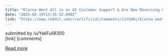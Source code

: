 ```yaml
---
title: "Klarna Went All in on AI Customer Support & Are Now Reversing Course"
date: "2025-02-19T13:35:32.000Z"
link: "https://www.reddit.com/r/artificial/comments/1it5m0i/klarna_went_all_in_on_ai_customer_support_are_now/"
---
```


submitted by    /u/YakFull8300  
 [link]   [comments]

[Read more](https://www.reddit.com/r/artificial/comments/1it5m0i/klarna_went_all_in_on_ai_customer_support_are_now/)
